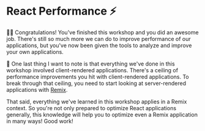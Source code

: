 # React Performance ⚡

👨‍💼 Congratulations! You've finished this workshop and you did an awesome job.
There's still so much more we can do to improve performance of our applications,
but you've now been given the tools to analyze and improve your own
applications.

🦉 One last thing I want to note is that everything we've done in this workshop
involved client-rendered applications. There's a ceiling of performance
improvements you hit with client-rendered applications. To break through that
ceiling, you need to start looking at server-rendered applications with
[Remix](https://remix.run).

That said, everything we've learned in this workshop applies in a Remix context.
So you're not only prepared to optimize React applications generally, this
knowledge will help you to optimize even a Remix application in many ways! Good
work!
